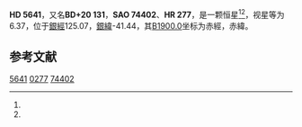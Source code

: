 {{Starbox begin
| name = HD 5641
}}
{{Starbox observe
| epoch = [[J2000.0|J2000.0]]
| constell = {{星座名待查}}<ref name=SIMBAD>{{cite web
 | url=http://simbad.u-strasbg.fr/simbad/sim-id?Ident=HR+277
 | title=Pulsating variable Star
 | publisher=Centre de Données astronomiques de Strasbourg
 | work=SIMBAD
 | accessdate=2012-07-13
 | archive-date=2016-03-16
 | archive-url=https://web.archive.org/web/20160316154626/http://simbad.u-strasbg.fr/simbad/sim-id?Ident=HR+277
 | dead-url=no
 }}</ref><ref name=DATA>{{cite web
 | url=http://vizier.u-strasbg.fr/viz-bin/VizieR-5?-out.add=.&-source=5050&-corr=PK=HR&-out.max=9999&HR=277
 | title=VizieR Detailed Page
 | accessdate=2012-07-13
 | archive-date=2016-03-05
 | archive-url=https://web.archive.org/web/20160305023832/http://vizier.u-strasbg.fr/viz-bin/VizieR-5?-out.add=.&-source=5050&-corr=PK=HR&-out.max=9999&HR=277
 | dead-url=no
 }}</ref>
| 星官 = 
| ra = {{RA|0|58|18.9}}<ref name=SIMBAD /><ref name=DATA />
| dec = {{DEC|+21|24|16}}<ref name=SIMBAD /><ref name=DATA />
| appmag_v = 6.37<ref name=SIMBAD /><ref name=DATA />
}}
{{Starbox character
| class = A2V<ref name=SIMBAD /><ref name=DATA />
| b-v = 0.09<ref name=SIMBAD /><ref name=DATA />
| u-b = 0.11<ref name=SIMBAD /><ref name=DATA />
| r-i = <ref name=SIMBAD /><ref name=DATA />
| variable = 
}}
{{Starbox astrometry
| radial_v = 0.11
| prop_mo_ra = -6
| parallax = 0.009
| p_error =
}}
{{Starbox catalog
| names =BD+20 131，[[SAO星表|SAO]] 74402，[[HD星表|HD]] 5641，[[HR星表|HR]] 277}}
{{Starbox reference |Simbad=HR+277}}
{{Starbox end}}

'''HD 5641'''，又名'''BD+20 131'''，'''SAO 74402'''、'''HR 277'''，是一颗恒星<ref name=SIMBAD /><ref name=DATA />，视星等为6.37，位于[[銀道座標系|銀經]]125.07，[[銀道座標系|銀緯]]-41.44，其[[B1900.0|B1900.0]]坐标为赤經{{RA|0|52|59.2}}，赤緯{{DEC|+20|-41.44|51}}。

== 参考文献 ==
{{reflist}}

{{star-stub}}

[[Category:HD和HDE天體|5641]]
[[Category:HR天體|0277]]
[[Category:SAO天體|74402]]